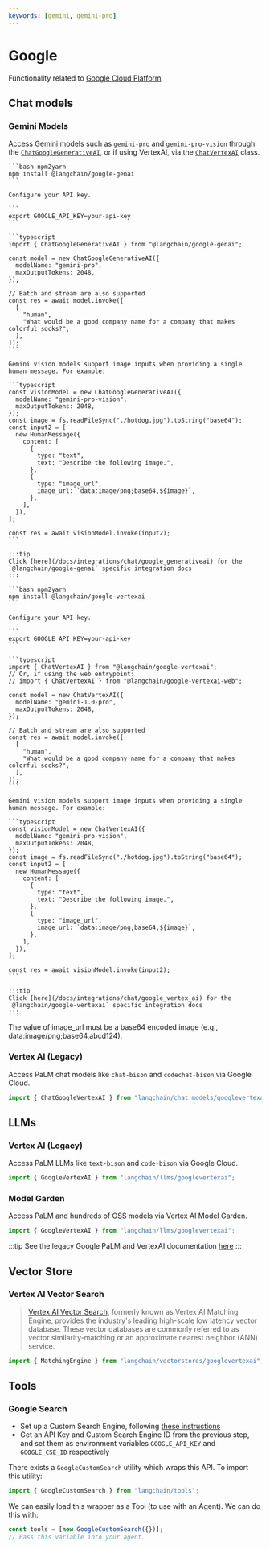 ```yaml
---
keywords: [gemini, gemini-pro]
---
```


# Google

Functionality related to [Google Cloud Platform](https://cloud.google.com/)

## Chat models

### Gemini Models

Access Gemini models such as `gemini-pro` and `gemini-pro-vision` through the [`ChatGoogleGenerativeAI`](/docs/integrations/chat/google_generativeai),
or if using VertexAI, via the [`ChatVertexAI`](/docs/integrations/chat/google_vertex_ai) class.


<Tabs>
  <TabItem value="genai" label="GenAI" default>
    <IntegrationInstallTooltip></IntegrationInstallTooltip>

    ```bash npm2yarn
    npm install @langchain/google-genai
    ```

    Configure your API key.

    ```
    export GOOGLE_API_KEY=your-api-key
    ```

    ```typescript
    import { ChatGoogleGenerativeAI } from "@langchain/google-genai";

    const model = new ChatGoogleGenerativeAI({
      modelName: "gemini-pro",
      maxOutputTokens: 2048,
    });

    // Batch and stream are also supported
    const res = await model.invoke([
      [
        "human",
        "What would be a good company name for a company that makes colorful socks?",
      ],
    ]);
    ```

    Gemini vision models support image inputs when providing a single human message. For example:

    ```typescript
    const visionModel = new ChatGoogleGenerativeAI({
      modelName: "gemini-pro-vision",
      maxOutputTokens: 2048,
    });
    const image = fs.readFileSync("./hotdog.jpg").toString("base64");
    const input2 = [
      new HumanMessage({
        content: [
          {
            type: "text",
            text: "Describe the following image.",
          },
          {
            type: "image_url",
            image_url: `data:image/png;base64,${image}`,
          },
        ],
      }),
    ];

    const res = await visionModel.invoke(input2);
    ```

    :::tip
    Click [here](/docs/integrations/chat/google_generativeai) for the `@langchain/google-genai` specific integration docs 
    :::
  </TabItem>

  <TabItem value="genai" label="GenAI" default>
    <IntegrationInstallTooltip></IntegrationInstallTooltip>

    ```bash npm2yarn
    npm install @langchain/google-vertexai
    ```

    Configure your API key.

    ```
    export GOOGLE_API_KEY=your-api-key
    ```

    ```typescript
    import { ChatVertexAI } from "@langchain/google-vertexai";
    // Or, if using the web entrypoint:
    // import { ChatVertexAI } from "@langchain/google-vertexai-web";

    const model = new ChatVertexAI({
      modelName: "gemini-1.0-pro",
      maxOutputTokens: 2048,
    });

    // Batch and stream are also supported
    const res = await model.invoke([
      [
        "human",
        "What would be a good company name for a company that makes colorful socks?",
      ],
    ]);
    ```

    Gemini vision models support image inputs when providing a single human message. For example:

    ```typescript
    const visionModel = new ChatVertexAI({
      modelName: "gemini-pro-vision",
      maxOutputTokens: 2048,
    });
    const image = fs.readFileSync("./hotdog.jpg").toString("base64");
    const input2 = [
      new HumanMessage({
        content: [
          {
            type: "text",
            text: "Describe the following image.",
          },
          {
            type: "image_url",
            image_url: `data:image/png;base64,${image}`,
          },
        ],
      }),
    ];

    const res = await visionModel.invoke(input2);
    ```

    :::tip
    Click [here](/docs/integrations/chat/google_vertex_ai) for the `@langchain/google-vertexai` specific integration docs 
    :::
  </TabItem>
</Tabs>

The value of image_url must be a base64 encoded image (e.g., data:image/png;base64,abcd124).

### Vertex AI (Legacy)

Access PaLM chat models like `chat-bison` and `codechat-bison` via Google Cloud.

```typescript
import { ChatGoogleVertexAI } from "langchain/chat_models/googlevertexai";
```

## LLMs

### Vertex AI (Legacy)

Access PaLM LLMs like `text-bison` and `code-bison` via Google Cloud.

```typescript
import { GoogleVertexAI } from "langchain/llms/googlevertexai";
```

### Model Garden

Access PaLM and hundreds of OSS models via Vertex AI Model Garden.

```typescript
import { GoogleVertexAI } from "langchain/llms/googlevertexai";
```

:::tip
See the legacy Google PaLM and VertexAI documentation [here](/docs/integrations/chat/google_palm)
:::

## Vector Store

### Vertex AI Vector Search

> [Vertex AI Vector Search](https://cloud.google.com/vertex-ai/docs/matching-engine/overview),
> formerly known as Vertex AI Matching Engine, provides the industry's leading high-scale
> low latency vector database. These vector databases are commonly
> referred to as vector similarity-matching or an approximate nearest neighbor (ANN) service.

```typescript
import { MatchingEngine } from "langchain/vectorstores/googlevertexai";
```

## Tools

### Google Search

- Set up a Custom Search Engine, following [these instructions](https://stackoverflow.com/questions/37083058/programmatically-searching-google-in-python-using-custom-search)
- Get an API Key and Custom Search Engine ID from the previous step, and set them as environment variables `GOOGLE_API_KEY` and `GOOGLE_CSE_ID` respectively

There exists a `GoogleCustomSearch` utility which wraps this API. To import this utility:

```typescript
import { GoogleCustomSearch } from "langchain/tools";
```

We can easily load this wrapper as a Tool (to use with an Agent). We can do this with:

```typescript
const tools = [new GoogleCustomSearch({})];
// Pass this variable into your agent.
```
